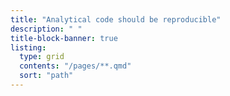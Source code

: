 ```yaml
---
title: "Analytical code should be reproducible"
description: " "
title-block-banner: true
listing:
  type: grid
  contents: "/pages/**.qmd"
  sort: "path"
---
```

